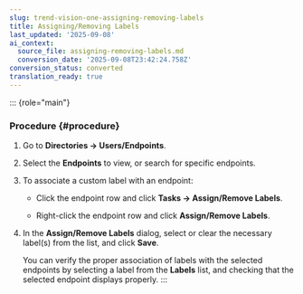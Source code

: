 ```yaml
---
slug: trend-vision-one-assigning-removing-labels
title: Assigning/Removing Labels
last_updated: '2025-09-08'
ai_context:
  source_file: assigning-removing-labels.md
  conversion_date: '2025-09-08T23:42:24.758Z'
conversion_status: converted
translation_ready: true
---
```


::: {role="main"}
### Procedure {#procedure}

1.  Go to **Directories → Users/Endpoints**.

2.  Select the **Endpoints** to view, or search for specific endpoints.

3.  To associate a custom label with an endpoint:

    - Click the endpoint row and click **Tasks → Assign/Remove Labels**.

    - Right-click the endpoint row and click **Assign/Remove Labels**.

4.  In the **Assign/Remove Labels** dialog, select or clear the necessary label(s) from the list, and click **Save**.

    You can verify the proper association of labels with the selected endpoints by selecting a label from the **Labels** list, and checking that the selected endpoint displays properly.
:::
